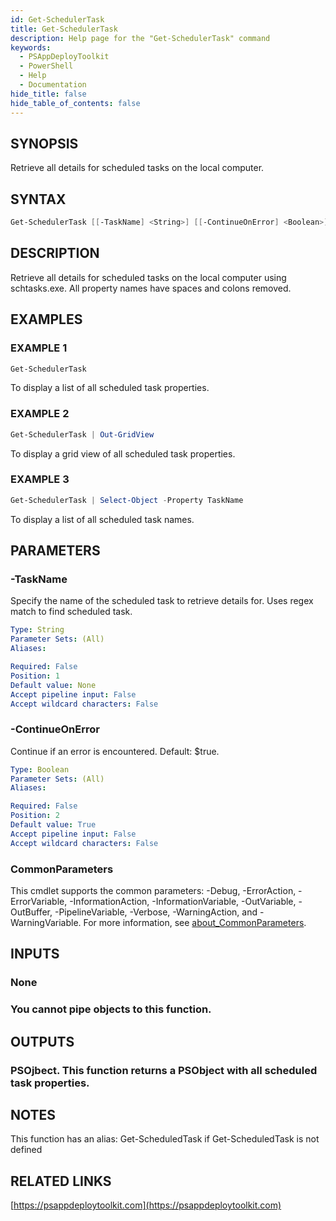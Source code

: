 ```yaml
---
id: Get-SchedulerTask
title: Get-SchedulerTask
description: Help page for the "Get-SchedulerTask" command
keywords:
  - PSAppDeployToolkit
  - PowerShell
  - Help
  - Documentation
hide_title: false
hide_table_of_contents: false
---
```


## SYNOPSIS

Retrieve all details for scheduled tasks on the local computer.

## SYNTAX

```powershell
Get-SchedulerTask [[-TaskName] <String>] [[-ContinueOnError] <Boolean>] [<CommonParameters>]
```

## DESCRIPTION

Retrieve all details for scheduled tasks on the local computer using schtasks.exe.
All property names have spaces and colons removed.

## EXAMPLES

### EXAMPLE 1

```powershell
Get-SchedulerTask
```

To display a list of all scheduled task properties.

### EXAMPLE 2

```powershell
Get-SchedulerTask | Out-GridView
```

To display a grid view of all scheduled task properties.

### EXAMPLE 3

```powershell
Get-SchedulerTask | Select-Object -Property TaskName
```

To display a list of all scheduled task names.

## PARAMETERS

### -TaskName

Specify the name of the scheduled task to retrieve details for.
Uses regex match to find scheduled task.

```yaml
Type: String
Parameter Sets: (All)
Aliases:

Required: False
Position: 1
Default value: None
Accept pipeline input: False
Accept wildcard characters: False
```

### -ContinueOnError

Continue if an error is encountered.
Default: $true.

```yaml
Type: Boolean
Parameter Sets: (All)
Aliases:

Required: False
Position: 2
Default value: True
Accept pipeline input: False
Accept wildcard characters: False
```

### CommonParameters

This cmdlet supports the common parameters: -Debug, -ErrorAction, -ErrorVariable, -InformationAction, -InformationVariable, -OutVariable, -OutBuffer, -PipelineVariable, -Verbose, -WarningAction, and -WarningVariable. For more information, see [about_CommonParameters](http://go.microsoft.com/fwlink/?LinkID=113216).

## INPUTS

### None

### You cannot pipe objects to this function.
## OUTPUTS

### PSOjbect. This function returns a PSObject with all scheduled task properties.

## NOTES
This function has an alias: Get-ScheduledTask if Get-ScheduledTask is not defined

## RELATED LINKS

[https://psappdeploytoolkit.com](https://psappdeploytoolkit.com)
